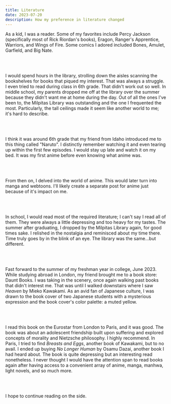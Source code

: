 ```yaml
---
title: Literature 
date: 2023-07-20
description: How my preference in literature changed
---
```


As a kid, I was a reader. Some of my favorites include Percy Jackson (specifically most of Rick Riordan's books), Eragon, Ranger's Apprentice, Warriors, and Wings of Fire.
Some comics I adored included Bones, Amulet, Garfield, and Big Nate.

<br></br>

I would spend hours in the library, strolling down the aisles scanning the bookshelves for books that piqued my interest. That was always a struggle.
I even tried to read during class in 6th grade. That didn't work out so well.
In middle school, my parents dropped me off at the library over the summer because they didn't want me at home during the day.
Out of all the ones I've been to, the Milpitas Library was outstanding and the one I frequented the most. Particularly, the tall ceilings made it seem like another world to me; it's hard to describe.

<br></br>

I think it was around 6th grade that my friend from Idaho introduced me to this thing called "Naruto". 
I distinctly remember watching it and even tearing up within the first few episodes. I would stay up late and watch it on my bed.
It was my first anime before even knowing what anime was.

<br></br>

From then on, I delved into the world of anime. This would later turn into manga and webtoons. 
I'll likely create a separate post for anime just because of it's impact on me.

<br></br>

In school, I would read most of the required literature; I can't say I read all of them. They were always a little depressing and too heavy for my tastes.
The summer after graduating, I dropped by the Milpitas Library again, for good times sake. I relished in the nostalgia and reminisced about my time there.
Time truly goes by in the blink of an eye. The library was the same...but different.

<br></br>

Fast forward to the summer of my freshman year in college, June 2023. While studying abroad in London, my friend brought me to a book store: Daunt Books.
I was taking in the scenery, once again walking past books that didn't interest me. That was until I walked downstairs where I saw *Heaven* by Mieko Kawakami. As an avid fan of Japanese culture, I was drawn to the book cover of two Japanese students with a mysterious expression and the book cover's color palette: a muted yellow.

<br></br>

I read this book on the Eurostar from London to Paris, and it was good. The book was about an adolescent friendship built upon suffering and explored concepts of morality and Nietzsche philosophy. I highly recommend. In Paris, I tried to find *Breasts and Eggs*, another book of Kawakami, but to no avail.
I ended up buying *No Longer Human* by Osamu Dazai, another book I had heard about. 
The book is quite depressing but an interesting read nonetheless. I never thought I would have the attention span to read books again after having access to a convenient array of anime, manga, manhwa, light novels, and so much more.

<br></br>

I hope to continue reading on the side.